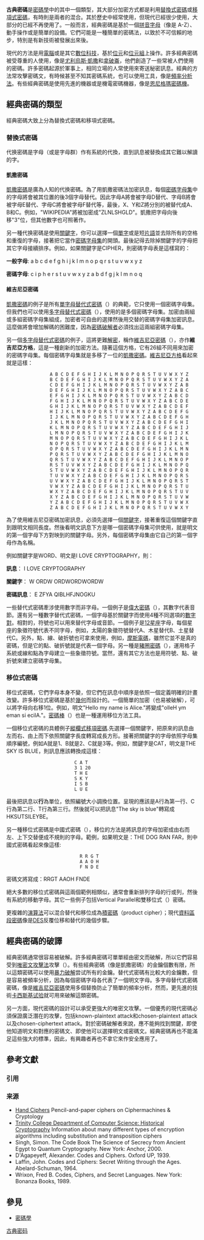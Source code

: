 {{NoteTA
|G1=IT
}}

'''古典密碼'''是[[密碼學|密碼學]]中的其中一個類型，其大部分加密方式都是利用[[替換式密碼|替換式密碼]]或[[移項式密碼|移項式密碼]]，有時則是兩者的混合。其於歷史中經常使用，但現代已經很少使用，大部分的已經不再使用了。一般而言，經典密碼是基於一個[[拼音字母|拼音字母]]（像是 A-Z）、動手操作或是簡單的設備。它們可能是一種簡單的密碼法，以致於不可信賴的地步，特別是有新技術被發展出來後。

現代的方法是用[[電腦|電腦]]或是其它[[數位科技|數位科技]]，基於[[位元|位元]]和[[位元組|位元組]]上操作。許多經典密碼被受尊重的人使用，像是[[尤利烏斯·凱撒|尤利烏斯·凱撒]]和[[拿破崙|拿破崙]]，他們創造了一些常被人們使用的密碼。許多密碼起源於軍事上，相同立場的人常使用來寄送秘密訊息。經典的方法常攻擊密碼文，有時候甚至不知其密碼系統，也可以使用工具，像是[[頻率分析|頻率分析法]]。有些經典密碼是使用先進的機器或是機電密碼機器，像是[[恩尼格瑪密碼機|恩尼格瑪密碼機]]。

== 經典密碼的類型 ==
經典密碼大致上分為替換式密碼和移項式密碼。

=== 替換式密碼 ===
代换密碼是字母（或是字母群）作有系統的代換，直到訊息被替換成其它難以解讀的字。

==== 凱撒密碼 ====
{{Main|凱撒密碼}}

[[凱撒密碼|凱撒密碼]]是廣為人知的代换密碼。為了用凱撒密碼法加密訊息，每個[[密碼字母集|密碼字母集]]中的字母將會被其位置的後3個字母替代。因此字母A將會被字母D替代、字母B將會被字母E替代、字母C將會被字母F替代等，最後，X、Y和Z將分別的被替代成A、B和C。例如，"WIKIPEDIA"將被加密成"ZLNLSHGLD"。凱撒把字母向後移"3"位，但其他數字也可照著作。

另一種代换密碼是使用[[關鍵字|關鍵字]]，你可以選擇一個[[單字|單字]]或是短[[片語|片語]]並去除所有的空格和重復的字母，接著把它當作[[密碼字母集|密碼字母集]]的開頭。最後記得去除掉關鍵字的字母把其它字母接續排序。例如，如果關鍵字是CIPHER，則密碼字母表是這樣寫的：

'''一般字母''': a b c d e f g h i j k l m n o p q r s t u v w x y z

'''密碼字母''': c i p h e r s t u v w x y z a b d f g j k l m n o q

==== 維吉尼亞密碼 ====
{{main|維吉尼亞密碼}}
[[凱撒密碼|凱撒密碼]]的例子是所有[[單字母替代式密碼|單字母替代式密碼]]（{{lang-en|monoalphabetic substitution ciphers}}）的典範，它只使用一個密碼字母集。但我們也可以使用[[多字母替代式密碼|多字母替代式密碼]]（{{lang-en|polyalphabetic substitution cipher}}），使用的是多個密碼字母集。加密由兩組或多組密碼字母集組成，加密者可自由的選擇然後用交替的密碼字母集加密訊息。這麼做將會增加解碼的困難度，因為[[密碼破解者|密碼破解者]]必須找出這兩組密碼字母集。

另一個[[多字母替代式密碼|多字母替代式密碼]]的例子，這將更難[[解密|解密]]，稱作[[維吉尼亞密碼|維吉尼亞密碼]]（{{lang-fr|Vigenère cypher}}），亦作'''維吉尼亞方格'''，這是一種創新的加密方法。隨著這個方格，它有26組不同用來加密的密碼字母集。每個密碼字母集就是多移了一位的[[凱撒密碼|凱撒密碼]]。[[維吉尼亞方格|維吉尼亞方格]]看起來就是這樣：

                 A B C D E F G H I J K L M N O P Q R S T U V W X Y Z
                 B C D E F G H I J K L M N O P Q R S T U V W X Y Z A
                 C D E F G H I J K L M N O P Q R S T U V W X Y Z A B
                 D E F G H I J K L M N O P Q R S T U V W X Y Z A B C
                 E F G H I J K L M N O P Q R S T U V W X Y Z A B C D
                 F G H I J K L M N O P Q R S T U V W X Y Z A B C D E
                 G H I J K L M N O P Q R S T U V W X Y Z A B C D E F
                 H I J K L M N O P Q R S T U V W X Y Z A B C D E F G
                 I J K L M N O P Q R S T U V W X Y Z A B C D E F G H
                 J K L M N O P Q R S T U V W X Y Z A B C D E F G H I
                 K L M N O P Q R S T U V W X Y Z A B C D E F G H I J
                 L M N O P Q R S T U V W X Y Z A B C D E F G H I J K
                 M N O P Q R S T U V W X Y Z A B C D E F G H I J K L
                 N O P Q R S T U V W X Y Z A B C D E F G H I J K L M
                 O P Q R S T U V W X Y Z A B C D E F G H I J K L M N
                 P Q R S T U V W X Y Z A B C D E F G H I J K L M N O
                 Q R S T U V W X Y Z A B C D E F G H I J K L M N O P
                 R S T U V W X Y Z A B C D E F G H I J K L M N O P Q
                 S T U V W X Y Z A B C D E F G H I J K L M N O P Q R
                 T U V W X Y Z A B C D E F G H I J K L M N O P Q R S
                 U V W X Y Z A B C D E F G H I J K L M N O P Q R S T
                 V W X Y Z A B C D E F G H I J K L M N O P Q R S T U
                 W X Y Z A B C D E F G H I J K L M N O P Q R S T U V
                 X Y Z A B C D E F G H I J K L M N O P Q R S T U V W
                 Y Z A B C D E F G H I J K L M N O P Q R S T U V W X
                 Z A B C D E F G H I J K L M N O P Q R S T U V W X Y

為了使用維吉尼亞密碼加密訊息，必須先選擇一個[[關鍵字|關鍵字]]，接著重復這個關鍵字直到跟明文相同長度。然後看明文訊息下方是哪一個密碼字母集可供使用，就是明文的第一個字母下方對映到的關鍵字母。另外，每個密碼字母集由它自己的第一個字母作為名稱。

例如關鍵字是WORD、明文是I LOVE CRYPTOGRAPHY，則：

'''訊息'''： I LOVE CRYPTOGRAPHY

'''關鍵字'''： W ORDW ORDWORDWORDW

'''密碼訊息'''： E ZFYA QIBLHFJNOGKU

一些替代式密碼牽涉使用數字而非字母。一個例子是[[偉大密碼|偉大密碼]]（{{lang-fr|Grand Chiffre}}），其數字代表音節。還有另一種數字替代式密碼，一個字母基於關鍵字而使用4種不同選項的[[數字對|數字對]]。相對的，符號也可以用來替代字母或音節。一個例子是[[黃道十二宮|12星座]]字母，每個星座的象徵符號代表不同字母，例如，太陽的象徵符號替代A、木星替代B、土星替代C。另外，點、線、破折號也可拿來使用，例如，[[摩斯電碼|摩斯電碼]]，雖然它並不是真的密碼，但是它的點、破折號就是代表一個字母。另一種是[[豬圈密碼|豬圈密碼]]（{{lang-en|pigpen cipher}}），運用格子系統或線和點為字母建立一些象徵符號。當然，還有其它方法也是用符號、點、破折號來建立密碼字母集。

=== 移位式密碼 ===
移位式密碼，它們字母本身不變，但它們在訊息中順序是依照一個定義明確的計畫改變。許多移位式密碼是基於[[幾何|幾何]]而設計的。一個簡單的加密（也易被破解），可以將字母向右移1位。例如，明文"Hello my name is Alice."將變成"olleH ym eman si ecilA."。[[密碼棒|密碼棒]]（{{lang-en|scytale}}）也是一種運用移位方法工具。

一個移位式密碼的具體例子[[移項式密碼|縱欄式移項密碼]].先選擇一個關鍵字，把原來的訊息由左而右、由上而下依照關鍵字長度轉寫成長方形。接著把關鍵字的字母依照字母集順序編號，例如A就是1、B就是2、C就是3等。例如，關鍵字是CAT，明文是THE SKY IS BLUE，則訊息應該轉換成這樣：
                         
                          C A T
                          3 1 20
                          T H E
                          S K Y
                          I S B
                          L U E

最後把訊息以'''行'''為單位，依照編號大小調換位置。呈現的應該是A行為第一行、C行為第二行、T行為第三行。然後就可以把訊息"The sky is blue"轉寫成HKSUTSILEYBE。

另一種移位式密碼是中國式密碼（{{lang-en|Chinese cipher}}），移位的方法是將訊息的字母加密成由右而左、上下交替便成不規則的字母。範例，如果明文是：THE DOG RAN FAR，則中國式密碼看起來像這樣:

                            R R G T
                            A A O H  
                            F N D E  

密碼文將寫成：RRGT AAOH FNDE

絕大多數的移位式密碼與這兩個範例相類似，通常會重新排列字母的行或列，然後有系統的移動字母。其它一些例子包括Vertical Parallel和雙移位式（{{lang-en|Double Transposition}}）密碼。
                                                                
更複雜的[[演算法|演算法]]可以混合替代和移位成為[[積密碼|積密碼]]（product cipher）；現代[[資料區段密碼|資料區段密碼]]像是[[DES|DES]]反覆位移和替代的幾個步驟。

== 經典密碼的破譯 ==
{{Main|頻率分析}}

經典密碼通常很容易被破解。許多經典密碼可單單經由密文而破解，所以它們容易受到[[唯密文攻擊法|唯密文攻擊法]]攻擊（{{lang-en|ciphertext-only attack}}）。有些經典密碼（像是凱撒密碼）的金鑰個數有限，所以這類密碼可以使用[[蛮力攻击|暴力破解]]尝试所有的金鑰。替代式密碼有比較大的金鑰數，但是容易被頻率分析，因為每個密碼字母各代表了一個明文字母。多字母替代式密碼密碼，像是[[維吉尼亞密碼|維吉尼亞密碼]]使用多個替換防止了簡單的頻率分析，然而，更先進的技術[[维吉尼亚密码#卡西斯基试验|卡西斯基试验]]就可用來破解這類密碼。

另一方面，現代密碼的設計可以承受更強大的唯密文攻擊。一個優秀的現代密碼必須保證廣泛潛在的攻擊，包括known-plaintext attack和chosen-plaintext attack以及chosen-ciphertext attack。對於密碼破解者來說，應不能夠找到關鍵，即使他知道明文和對應的密碼文、即使他可以選擇明文或密碼文。經典密碼再也不能滿足這些強大的標準，因此，有興趣者再也不拿它來作安全應用了。

== 參考文獻 ==
=== 引用 ===
{{Reflist}}

=== 来源 ===
* [http://users.telenet.be/d.rijmenants/en/handciphers.htm Hand Ciphers] {{Wayback|url=http://users.telenet.be/d.rijmenants/en/handciphers.htm |date=20201212032933 }} Pencil-and-paper ciphers on Ciphermachines & Cryptology
* [https://web.archive.org/web/20070811025402/http://starbase.trincoll.edu/~crypto/ Trinity College Department of Computer Science: Historical Cryptography] Information about many different types of encryption algorithms including substitution and transposition ciphers
* Singh, Simon. The Code Book The Science of Secrecy from Ancient Egypt to Quantum Cryptography. New York: Anchor, 2000.
* D'Agapeyeff, Alexander. Codes and Ciphers. Oxford UP, 1939.
* Laffin, John. Codes and Ciphers: Secret Writing through the Ages. Abelard-Schuman, 1964.
* Wrixon, Fred B. Codes, Ciphers, and Secret Languages. New York: Bonanza Books, 1989.

== 參見 ==
* [[密碼學|密碼學]]

{{Cryptography navbox | classical}}

[[Category:古典密码|]]